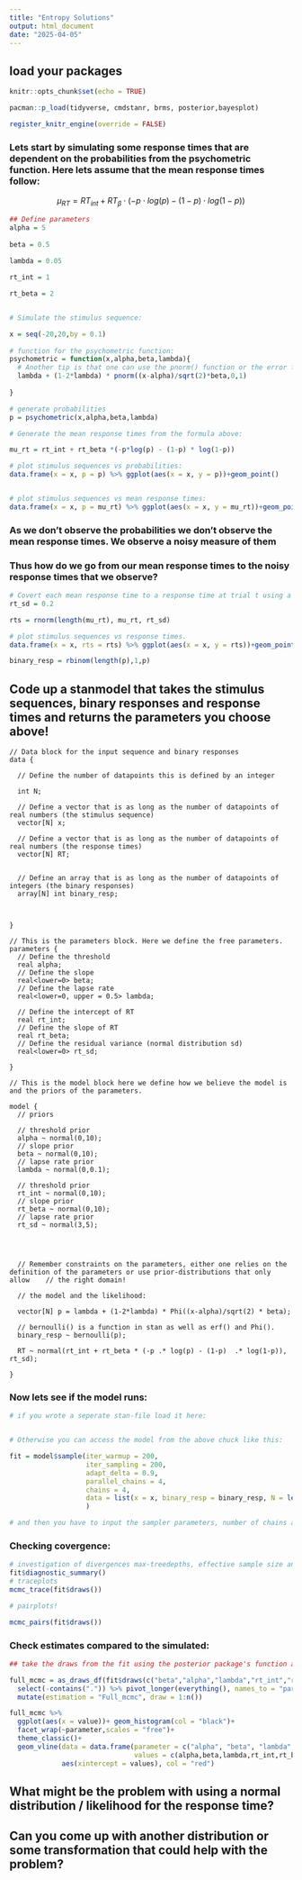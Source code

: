 ```yaml
---
title: "Entropy Solutions"
output: html_document
date: "2025-04-05"
---
```


## load your packages

```r
knitr::opts_chunk$set(echo = TRUE)

pacman::p_load(tidyverse, cmdstanr, brms, posterior,bayesplot)

register_knitr_engine(override = FALSE)


```

### Lets start by simulating some response times that are dependent on the probabilities from the psychometric function. Here lets assume that the mean response times follow:

$$
\mu_{RT} = RT_{int} + RT_{\beta} \cdot (- p  \cdot log(p) - (1-p) \cdot log(1-p))
$$

```r
## Define parameters
alpha = 5
  
beta = 0.5
  
lambda = 0.05 

rt_int = 1

rt_beta = 2


# Simulate the stimulus sequence:

x = seq(-20,20,by = 0.1)
  
# function for the psychometric function:
psychometric = function(x,alpha,beta,lambda){
  # Another tip is that one can use the pnorm() function or the error function in the pracma package.
  lambda + (1-2*lambda) * pnorm((x-alpha)/sqrt(2)*beta,0,1)
  
}

# generate probabilities
p = psychometric(x,alpha,beta,lambda)

# Generate the mean response times from the formula above:

mu_rt = rt_int + rt_beta *(-p*log(p) - (1-p) * log(1-p))

# plot stimulus sequences vs probabilities:
data.frame(x = x, p = p) %>% ggplot(aes(x = x, y = p))+geom_point()


# plot stimulus sequences vs mean response times:
data.frame(x = x, p = mu_rt) %>% ggplot(aes(x = x, y = mu_rt))+geom_point()


```


### As we don't observe the probabilities we don't observe the mean response times. We observe a noisy measure of them

### Thus how do we go from our mean response times to the noisy response times that we observe?


```r
# Covert each mean response time to a response time at trial t using a distribution.
rt_sd = 0.2

rts = rnorm(length(mu_rt), mu_rt, rt_sd)

# plot stimulus sequences vs response times.
data.frame(x = x, rts = rts) %>% ggplot(aes(x = x, y = rts))+geom_point()

binary_resp = rbinom(length(p),1,p)
```



## Code up a stanmodel that takes the stimulus sequences, binary responses and response times and returns the parameters you choose above!

```cmdstan


// Data block for the input sequence and binary responses
data {

  // Define the number of datapoints this is defined by an integer
  
  int N;
  
  // Define a vector that is as long as the number of datapoints of real numbers (the stimulus sequence)  
  vector[N] x;

  // Define a vector that is as long as the number of datapoints of real numbers (the response times)  
  vector[N] RT;


  // Define an array that is as long as the number of datapoints of integers (the binary responses)
  array[N] int binary_resp;



}

// This is the parameters block. Here we define the free parameters.
parameters {
  // Define the threshold
  real alpha;
  // Define the slope
  real<lower=0> beta;
  // Define the lapse rate
  real<lower=0, upper = 0.5> lambda;
  
  // Define the intercept of RT
  real rt_int;
  // Define the slope of RT
  real rt_beta;
  // Define the residual variance (normal distribution sd)
  real<lower=0> rt_sd;
  
}

// This is the model block here we define how we believe the model is and the priors of the parameters.

model {
  // priors
  
  // threshold prior
  alpha ~ normal(0,10);
  // slope prior
  beta ~ normal(0,10);  
  // lapse rate prior
  lambda ~ normal(0,0.1);
  
  // threshold prior
  rt_int ~ normal(0,10);
  // slope prior
  rt_beta ~ normal(0,10);  
  // lapse rate prior
  rt_sd ~ normal(3,5);
  
  
  

  // Remember constraints on the parameters, either one relies on the definition of the parameters or use prior-distributions that only allow    // the right domain!
  
  // the model and the likelihood:
    
  vector[N] p = lambda + (1-2*lambda) * Phi((x-alpha)/sqrt(2) * beta);
    
  // bernoulli() is a function in stan as well as erf() and Phi().
  binary_resp ~ bernoulli(p);
 
  RT ~ normal(rt_int + rt_beta * (-p .* log(p) - (1-p)  .* log(1-p)), rt_sd);
    
}

```



### Now lets see if the model runs:

```r
# if you wrote a seperate stan-file load it here:


# Otherwise you can access the model from the above chuck like this:

fit = model$sample(iter_warmup = 200,
                   iter_sampling = 200,
                   adapt_delta = 0.9,
                   parallel_chains = 4,
                   chains = 4,
                   data = list(x = x, binary_resp = binary_resp, N = length(x), RT = rts)
                   )

# and then you have to input the sampler parameters, number of chains and the data in a list


```

### Checking covergence:

```r
# investigation of divergences max-treedepths, effective sample size and Rhat.
fit$diagnostic_summary()
# traceplots
mcmc_trace(fit$draws())

# pairplots!

mcmc_pairs(fit$draws())
```


### Check estimates compared to the simulated:


```r
## take the draws from the fit using the posterior package's function as_draws_df() and plot the posterior distribution of each parameter together with some indication of what the simulated value was.

full_mcmc = as_draws_df(fit$draws(c("beta","alpha","lambda","rt_int","rt_beta","rt_sd"))) %>% 
  select(-contains(".")) %>% pivot_longer(everything(), names_to = "parameter") %>% 
  mutate(estimation = "Full_mcmc", draw = 1:n())

full_mcmc %>% 
  ggplot(aes(x = value))+ geom_histogram(col = "black")+
  facet_wrap(~parameter,scales = "free")+
  theme_classic()+
  geom_vline(data = data.frame(parameter = c("alpha", "beta", "lambda","rt_int","rt_beta","rt_sd"),
                               values = c(alpha,beta,lambda,rt_int,rt_beta,rt_sd)),
             aes(xintercept = values), col = "red")
```


## What might be the problem with using a normal distribution / likelihood for the response time?

## Can you come up with another distribution or some transformation that could help with the problem?


